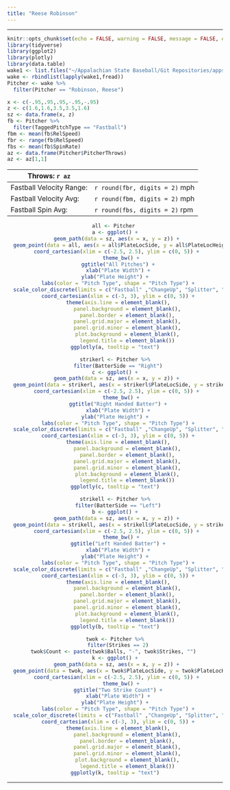 ```yaml
---
title: "Reese Robinson"
---
```


<hr>

```r
knitr::opts_chunk$set(echo = FALSE, warning = FALSE, message = FALSE, error = FALSE)
library(tidyverse)
library(ggplot2)
library(plotly)
library(data.table)
wake1 <- list.files("~/Appalachian State Baseball/Git Repositories/appstatebaseball/wake_files", pattern = "*.csv", full.names = TRUE)
wake <- rbindlist(lapply(wake1,fread))
Pitcher <- wake %>%
  filter(Pitcher == "Robinson, Reese")
```


```r
x <- c(-.95,.95,.95,-.95,-.95)
z <- c(1.6,1.6,3.5,3.5,1.6)
sz <- data.frame(x, z)
fb <- Pitcher %>%
  filter(TaggedPitchType == "Fastball")
fbm <- mean(fb$RelSpeed)
fbr <- range(fb$RelSpeed)
fbs <- mean(fb$SpinRate)
az <- data.frame(Pitcher$PitcherThrows)
az <- az[1,1]
```

Throws: `r az` | | 
-|-|
Fastball Velocity Range: | `r round(fbr, digits = 2)` mph
Fastball Velocity Avg: | `r round(fbm, digits = 2)` mph
Fastball Spin Avg: | `r round(fbs, digits = 2)` rpm

<center>
```r
all <- Pitcher 
a <- ggplot() +
  geom_path(data = sz, aes(x = x, y = z)) + 
  geom_point(data = all, aes(x = all$PlateLocSide, y = all$PlateLocHeight, color = all$TaggedPitchType, shape = all$TaggedPitchType, text = paste("Pitch Type: ", TaggedPitchType, "<br>Velocity: ", RelSpeed, "<br>Spin Rate: ", SpinRate))) +
  coord_cartesian(xlim = c(-2.5, 2.5), ylim = c(0, 5)) + 
    theme_bw() +
  ggtitle("All Pitches") +
  xlab("Plate Width") +
  ylab("Plate Height") +  
  labs(color = "Pitch Type", shape = "Pitch Type") +
  scale_color_discrete(limits = c("Fastball" ,"ChangeUp", "Splitter", "Curveball", "Slider")) +
  coord_cartesian(xlim = c(-3, 3), ylim = c(0, 5)) +
  theme(axis.line = element_blank(),
        panel.background = element_blank(),
        panel.border = element_blank(),
        panel.grid.major = element_blank(),
        panel.grid.minor = element_blank(),
        plot.background = element_blank(),
        legend.title = element_blank())
ggplotly(a, tooltip = "text")
```

```r
strikerl <- Pitcher %>%
  filter(BatterSide == "Right")
c <- ggplot() +
  geom_path(data = sz, aes(x = x, y = z)) + 
  geom_point(data = strikerl, aes(x = strikerl$PlateLocSide, y = strikerl$PlateLocHeight, color = strikerl$TaggedPitchType, shape = strikerl$TaggedPitchType, text = paste("Pitch Type: ", TaggedPitchType, "<br>Velocity: ", RelSpeed, "<br>Spin Rate: ", SpinRate))) +
  coord_cartesian(xlim = c(-2.5, 2.5), ylim = c(0, 5)) + 
    theme_bw() +
  ggtitle("Right Handed Batter") +
  xlab("Plate Width") +
  ylab("Plate Height") +  
  labs(color = "Pitch Type", shape = "Pitch Type") +
  scale_color_discrete(limits = c("Fastball" ,"ChangeUp", "Splitter", "Curveball", "Slider")) +
  coord_cartesian(xlim = c(-3, 3), ylim = c(0, 5)) +
  theme(axis.line = element_blank(),
        panel.background = element_blank(),
        panel.border = element_blank(),
        panel.grid.major = element_blank(),
        panel.grid.minor = element_blank(),
        plot.background = element_blank(),
        legend.title = element_blank())
ggplotly(c, tooltip = "text")
```

```r
strikell <- Pitcher %>%
  filter(BatterSide == "Left")
b <- ggplot() +
  geom_path(data = sz, aes(x = x, y = z)) + 
  geom_point(data = strikell, aes(x = strikell$PlateLocSide, y = strikell$PlateLocHeight, color = strikell$TaggedPitchType, shape = strikell$TaggedPitchType, text = paste("Pitch Type: ", TaggedPitchType, "<br>Velocity: ", RelSpeed, "<br>Spin Rate: ", SpinRate))) +
  coord_cartesian(xlim = c(-2.5, 2.5), ylim = c(0, 5)) + 
    theme_bw() +
  ggtitle("Left Handed Batter") +
  xlab("Plate Width") +
  ylab("Plate Height") +  
  labs(color = "Pitch Type", shape = "Pitch Type") +
  scale_color_discrete(limits = c("Fastball" ,"ChangeUp", "Splitter", "Curveball", "Slider")) +
  coord_cartesian(xlim = c(-3, 3), ylim = c(0, 5)) +
  theme(axis.line = element_blank(),
        panel.background = element_blank(),
        panel.border = element_blank(),
        panel.grid.major = element_blank(),
        panel.grid.minor = element_blank(),
        plot.background = element_blank(),
        legend.title = element_blank())
ggplotly(b, tooltip = "text")
```

```r
twok <- Pitcher %>%
  filter(Strikes == 2)
twok$Count <- paste(twok$Balls, "-", twok$Strikes, "") 
k <- ggplot() +
  geom_path(data = sz, aes(x = x, y = z)) + 
  geom_point(data = twok, aes(x = twok$PlateLocSide, y = twok$PlateLocHeight, color = twok$TaggedPitchType, shape = twok$TaggedPitchType, text = paste("Pitch Type: ", TaggedPitchType, "<br>Velocity: ", RelSpeed, "<br>Spin Rate: ", SpinRate, "Count: ", Count))) +
  coord_cartesian(xlim = c(-2.5, 2.5), ylim = c(0, 5)) + 
    theme_bw() +
  ggtitle("Two Strike Count") +
  xlab("Plate Width") +
  ylab("Plate Height") +  
  labs(color = "Pitch Type", shape = "Pitch Type") +
  scale_color_discrete(limits = c("Fastball" ,"ChangeUp", "Splitter", "Curveball", "Slider")) +
  coord_cartesian(xlim = c(-3, 3), ylim = c(0, 5)) +
  theme(axis.line = element_blank(),
        panel.background = element_blank(),
        panel.border = element_blank(),
        panel.grid.major = element_blank(),
        panel.grid.minor = element_blank(),
        plot.background = element_blank(),
        legend.title = element_blank())
ggplotly(k, tooltip = "text")
```
</center>

<hr>